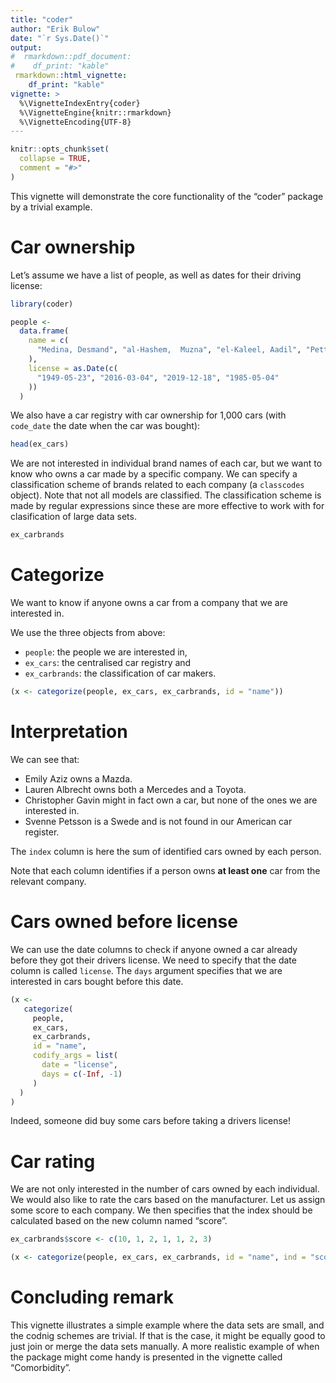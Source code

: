 ---
title: "coder"
author: "Erik Bulow"
date: "`r Sys.Date()`"
output: 
#  rmarkdown::pdf_document:
#    df_print: "kable"
 rmarkdown::html_vignette:
    df_print: "kable"
vignette: >
  %\VignetteIndexEntry{coder}
  %\VignetteEngine{knitr::rmarkdown}
  %\VignetteEncoding{UTF-8}
---

```{r setup, include = FALSE}
knitr::opts_chunk$set(
  collapse = TRUE,
  comment = "#>"
)
```

This vignette will demonstrate the core functionality of the "coder" package by a trivial example. 

# Car ownership

Let's assume we have a list of people, as well as dates for their driving license:

```{r}

library(coder)

people <- 
  data.frame(
    name = c(
      "Medina, Desmand", "al-Hashem,  Muzna", "el-Kaleel, Aadil", "Pettsson, Svenne"
    ),
    license = as.Date(c(
      "1949-05-23", "2016-03-04", "2019-12-18", "1985-05-04"
    ))
  )
```

We also have a car registry with car ownership for 1,000 cars (with `code_date` the date when the car was bought):

```{r}
head(ex_cars)
```

We are not interested in individual brand names of each car, but we want to know who owns a car made by a specific company.
We can specify a classification scheme of brands related to each company (a `classcodes` object).
Note that not all models are classified.
The classification scheme is made by regular expressions since these are more effective to work with for clasification of large data sets.


```{r}
ex_carbrands
```


# Categorize 

We want to know if anyone owns a car from a company that we are interested in.

We use the three objects from above:

* `people`: the people we are interested in,
* `ex_cars`: the centralised car registry and
* `ex_carbrands`: the classification of car makers. 

```{r}
(x <- categorize(people, ex_cars, ex_carbrands, id = "name"))
```

# Interpretation

We can see that:

* Emily Aziz owns a Mazda. 
* Lauren Albrecht owns both a Mercedes and a Toyota.
* Christopher Gavin might in fact own a car, but none of the ones we are interested in.
* Svenne Petsson is a Swede and is not found in our American car register.

The `index` column is here the sum of identified cars owned by each person.

Note that each column identifies if a person owns **at least one** car from the relevant company.


# Cars owned before license

We can use the date columns to check if anyone owned a car already before they got their drivers license.
We need to specify that the date column is called `license`.
The `days` argument specifies that we are interested in cars bought before this date.

```{r}
(x <- 
   categorize(
     people, 
     ex_cars, 
     ex_carbrands, 
     id = "name", 
     codify_args = list(
       date = "license", 
       days = c(-Inf, -1)
     )
  )
)
```

Indeed, someone did buy some cars before taking a drivers license! 


# Car rating

We are not only interested in the number of cars owned by each individual. 
We would also like to rate the cars based on the manufacturer. Let us assign some score to each company.
We then specifies that the index should be calculated based on the new column named "score".

```{r}
ex_carbrands$score <- c(10, 1, 2, 1, 1, 2, 3)

(x <- categorize(people, ex_cars, ex_carbrands, id = "name", ind = "score"))
```


# Concluding remark

This vignette illustrates a simple example where the data sets are small, and the codnig schemes are trivial. 
If that is the case, it might be equally good to just join or merge the data sets manually. 
A more realistic example of when the package might come handy is presented in the vignette called "Comorbidity".